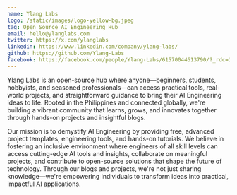 ```yaml
---
name: Ylang Labs
logo: /static/images/logo-yellow-bg.jpeg
tag: Open Source AI Engineering Hub
email: hello@ylanglabs.com
twitter: https://x.com/ylanglabs
linkedin: https://www.linkedin.com/company/ylang-labs/
github: https://github.com/Ylang-Labs
facebook: https://facebook.com/people/Ylang-Labs/61570044613790/?_rdc=1&_rdr
---
```


Ylang Labs is an open-source hub where anyone—beginners, students, hobbyists, and seasoned professionals—can access practical tools, real-world projects, and straightforward guidance to bring their AI Engineering ideas to life. Rooted in the Philippines and connected globally, we're building a vibrant community that learns, grows, and innovates together through hands-on projects and insightful blogs.

Our mission is to demystify AI Engineering by providing free, advanced project templates, engineering tools, and hands-on tutorials. We believe in fostering an inclusive environment where engineers of all skill levels can access cutting-edge AI tools and insights, collaborate on meaningful projects, and contribute to open-source solutions that shape the future of technology. Through our blogs and projects, we're not just sharing knowledge—we're empowering individuals to transform ideas into practical, impactful AI applications.
